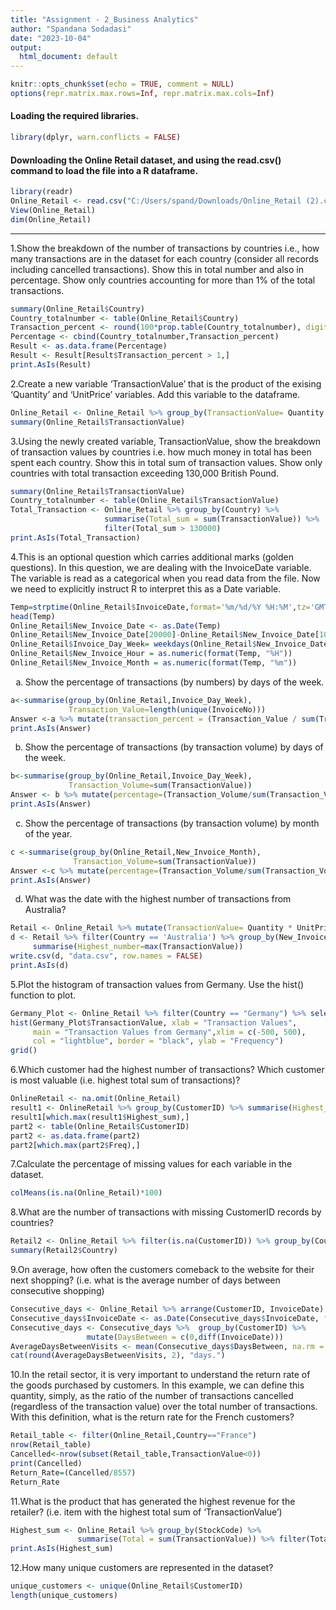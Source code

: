 ---
title: "Assignment - 2_Business Analytics"
author: "Spandana Sodadasi"
date: "2023-10-04"
output:
  html_document: default
---

```{r setup, include=TRUE}
knitr::opts_chunk$set(echo = TRUE, comment = NULL)
options(repr.matrix.max.rows=Inf, repr.matrix.max.cols=Inf)
```

#### Loading the required libraries.
```{r}
library(dplyr, warn.conflicts = FALSE)
```

#### Downloading the Online Retail dataset, and using the read.csv() command to load the file into a R dataframe.
```{r}
library(readr)
Online_Retail <- read.csv("C:/Users/spand/Downloads/Online_Retail (2).csv")
View(Online_Retail)
dim(Online_Retail)
```

***

1.Show the breakdown of the number of transactions by countries i.e., how many transactions are
in the dataset for each country (consider all records including cancelled transactions). Show this
in total number and also in percentage. Show only countries accounting for more than 1% of the
total transactions. 
```{r}
summary(Online_Retail$Country)
Country_totalnumber <- table(Online_Retail$Country)
Transaction_percent <- round(100*prop.table(Country_totalnumber), digits = 3)
Percentage <- cbind(Country_totalnumber,Transaction_percent)
Result <- as.data.frame(Percentage)
Result <- Result[Result$Transaction_percent > 1,]
print.AsIs(Result)
```

2.Create a new variable ‘TransactionValue’ that is the product of the exising ‘Quantity’ and
‘UnitPrice’ variables. Add this variable to the dataframe. 
```{r}
Online_Retail <- Online_Retail %>% group_by(TransactionValue= Quantity * UnitPrice)
summary(Online_Retail$TransactionValue)
```

3.Using the newly created variable, TransactionValue, show the breakdown of transaction values
by countries i.e. how much money in total has been spent each country. Show this in total sum of
transaction values. Show only countries with total transaction exceeding 130,000 British Pound.
```{r}
summary(Online_Retail$TransactionValue)
Country_totalnumber <- table(Online_Retail$TransactionValue)
Total_Transaction <- Online_Retail %>% group_by(Country) %>% 
                     summarise(Total_sum = sum(TransactionValue)) %>%
                     filter(Total_sum > 130000)
print.AsIs(Total_Transaction)
``` 

4.This is an optional question which carries additional marks (golden questions). In this question, we are dealing with the InvoiceDate variable. The variable is read as a categorical when you read data from the file. Now we need to explicitly instruct R to interpret this as a Date variable.
```{r}
Temp=strptime(Online_Retail$InvoiceDate,format='%m/%d/%Y %H:%M',tz='GMT')
head(Temp)
Online_Retail$New_Invoice_Date <- as.Date(Temp)
Online_Retail$New_Invoice_Date[20000]-Online_Retail$New_Invoice_Date[10]
Online_Retail$Invoice_Day_Week= weekdays(Online_Retail$New_Invoice_Date)
Online_Retail$New_Invoice_Hour = as.numeric(format(Temp, "%H"))
Online_Retail$New_Invoice_Month = as.numeric(format(Temp, "%m"))
```

a) Show the percentage of transactions (by numbers) by days of the week.
```{r}
a<-summarise(group_by(Online_Retail,Invoice_Day_Week),
             Transaction_Value=length(unique(InvoiceNo)))
Answer <-a %>% mutate(transaction_percent = (Transaction_Value / sum(Transaction_Value)) * 100)
print.AsIs(Answer)
```

b) Show the percentage of transactions (by transaction volume) by days of the week.
```{r}
b<-summarise(group_by(Online_Retail,Invoice_Day_Week),
             Transaction_Volume=sum(TransactionValue))
Answer <- b %>% mutate(percentage=(Transaction_Volume/sum(Transaction_Volume))*100)
print.AsIs(Answer)
```

c) Show the percentage of transactions (by transaction volume) by month of the year.
```{r}
c <-summarise(group_by(Online_Retail,New_Invoice_Month),
              Transaction_Volume=sum(TransactionValue))
Answer <-c %>% mutate(percentage=(Transaction_Volume/sum(Transaction_Volume))*100)
print.AsIs(Answer)
```

d) What was the date with the highest number of transactions from Australia?
```{r}
Retail <- Online_Retail %>% mutate(TransactionValue= Quantity * UnitPrice)
d <- Retail %>% filter(Country == 'Australia') %>% group_by(New_Invoice_Date) %>%
     summarise(Highest_number=max(TransactionValue))
write.csv(d, "data.csv", row.names = FALSE)
print.AsIs(d)
```

5.Plot the histogram of transaction values from Germany. Use the hist() function to plot. 
```{r}
Germany_Plot <- Online_Retail %>% filter(Country == "Germany") %>% select(TransactionValue)
hist(Germany_Plot$TransactionValue, xlab = "Transaction Values",
     main = "Transaction Values from Germany",xlim = c(-500, 500), 
     col = "lightblue", border = "black", ylab = "Frequency")
grid()
```

6.Which customer had the highest number of transactions? Which customer is most valuable (i.e.
highest total sum of transactions)? 
```{r}
OnlineRetail <- na.omit(Online_Retail)
result1 <- OnlineRetail %>% group_by(CustomerID) %>% summarise(Highest_sum = sum(TransactionValue))
result1[which.max(result1$Highest_sum),]
part2 <- table(Online_Retail$CustomerID)
part2 <- as.data.frame(part2)
part2[which.max(part2$Freq),]
```

7.Calculate the percentage of missing values for each variable in the dataset.
```{r}
colMeans(is.na(Online_Retail)*100)
```

8.What are the number of transactions with missing CustomerID records by countries?
```{r}
Retail2 <- Online_Retail %>% filter(is.na(CustomerID)) %>% group_by(Country)
summary(Retail2$Country)
```

9.On average, how often the customers comeback to the website for their next shopping? (i.e. what
is the average number of days between consecutive shopping) 
```{r}
Consecutive_days <- Online_Retail %>% arrange(CustomerID, InvoiceDate)
Consecutive_days$InvoiceDate <- as.Date(Consecutive_days$InvoiceDate, format = "%m/%d/%Y")
Consecutive_days <- Consecutive_days %>%  group_by(CustomerID) %>% 
                 mutate(DaysBetween = c(0,diff(InvoiceDate)))
AverageDaysBetweenVisits <- mean(Consecutive_days$DaysBetween, na.rm = TRUE)
cat(round(AverageDaysBetweenVisits, 2), "days.")
```

10.In the retail sector, it is very important to understand the return rate of the goods purchased by customers. In this example, we can define this quantity, simply, as the ratio of the number of
transactions cancelled (regardless of the transaction value) over the total number of transactions.
With this definition, what is the return rate for the French customers?
```{r}
Retail_table <- filter(Online_Retail,Country=="France")
nrow(Retail_table)
Cancelled<-nrow(subset(Retail_table,TransactionValue<0))
print(Cancelled)
Return_Rate=(Cancelled/8557)
Return_Rate
```

11.What is the product that has generated the highest revenue for the retailer? (i.e. item with the highest total sum of ‘TransactionValue’)
```{r}
Highest_sum <- Online_Retail %>% group_by(StockCode) %>%
               summarise(Total = sum(TransactionValue)) %>% filter(Total == max(Total))
print.AsIs(Highest_sum)
```

12.How many unique customers are represented in the dataset? 
```{r}
unique_customers <- unique(Online_Retail$CustomerID)
length(unique_customers)
```













